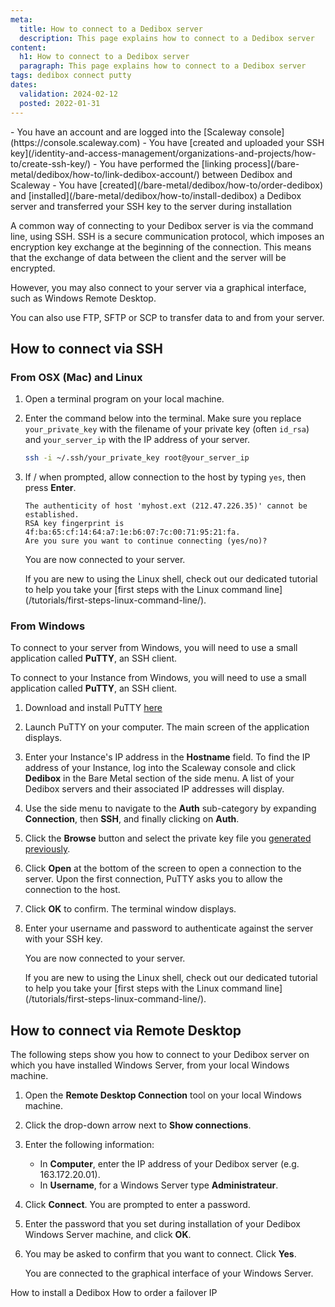 ```yaml
---
meta:
  title: How to connect to a Dedibox server
  description: This page explains how to connect to a Dedibox server
content:
  h1: How to connect to a Dedibox server
  paragraph: This page explains how to connect to a Dedibox server
tags: dedibox connect putty
dates:
  validation: 2024-02-12
  posted: 2022-01-31
---
```


<Macro id="dedibox-scaleway-migration" />

<Macro id="requirements" >

<Message type="requirement">
  - You have an account and are logged into the [Scaleway console](https://console.scaleway.com)
  - You have [created and uploaded your SSH key](/identity-and-access-management/organizations-and-projects/how-to/create-ssh-key/)
  - You have performed the [linking process](/bare-metal/dedibox/how-to/link-dedibox-account/) between Dedibox and Scaleway
  - You have [created](/bare-metal/dedibox/how-to/order-dedibox) and [installed](/bare-metal/dedibox/how-to/install-dedibox) a Dedibox server and transferred your SSH key to the server during installation
</Message>

A common way of connecting to your Dedibox server is via the command line, using SSH. SSH is a secure communication protocol, which imposes an encryption key exchange at the beginning of the connection. This means that the exchange of data between the client and the server will be encrypted.

However, you may also connect to your server via a graphical interface, such as Windows Remote Desktop.

You can also use FTP, SFTP or SCP to transfer data to and from your server.

## How to connect via SSH

### From OSX (Mac) and Linux

1. Open a terminal program on your local machine.
2. Enter the command below into the terminal. Make sure you replace `your_private_key` with the filename of your private key (often `id_rsa`) and `your_server_ip` with the IP address of your server.
    ```bash
    ssh -i ~/.ssh/your_private_key root@your_server_ip
    ```
3. If / when prompted, allow connection to the host by typing `yes`, then press **Enter**.
    ```
    The authenticity of host 'myhost.ext (212.47.226.35)' cannot be established.
    RSA key fingerprint is 4f:ba:65:cf:14:64:a7:1e:b6:07:7c:00:71:95:21:fa.
    Are you sure you want to continue connecting (yes/no)?
    ```

    You are now connected to your server.

    <Message type="tip">
    If you are new to using the Linux shell, check out our dedicated tutorial to help you take your [first steps with the Linux command line](/tutorials/first-steps-linux-command-line/).
    </Message>

### From Windows

To connect to your server from Windows, you will need to use a small application called **PuTTY**, an SSH client.

To connect to your Instance from Windows, you will need to use a small application called **PuTTY**, an SSH client.

1. Download and install PuTTY [here](https://www.chiark.greenend.org.uk/~sgtatham/putty/latest.html)
2. Launch PuTTY on your computer. The main screen of the application displays.
3. Enter your Instance's IP address in the **Hostname** field.
    <Message type="tip">
      To find the IP address of your Instance, log into the Scaleway console and
      click **Dedibox** in the Bare Metal section of the side menu. A list of your
      Dedibox servers and their associated IP addresses will display.
    </Message>
4. Use the side menu to navigate to the **Auth** sub-category by expanding **Connection**, then **SSH**, and finally clicking on **Auth**.
5. Click the **Browse** button and select the private key file you [generated previously](/identity-and-access-management/organizations-and-projects/how-to/create-ssh-key/).
6. Click **Open** at the bottom of the screen to open a connection to the server. Upon the first connection, PuTTY asks you to allow the connection to the host.
7. Click **OK** to confirm. The terminal window displays.
8. Enter your username and password to authenticate against the server with your SSH key.

    You are now connected to your server.

    <Message type="tip">
    If you are new to using the Linux shell, check out our dedicated tutorial to help you take your [first steps with the Linux command line](/tutorials/first-steps-linux-command-line/).
    </Message>

## How to connect via Remote Desktop

The following steps show you how to connect to your Dedibox server on which you have installed Windows Server, from your local Windows machine.

1. Open the **Remote Desktop Connection** tool on your local Windows machine.
2. Click the drop-down arrow next to **Show connections**.
3. Enter the following information:
    - In **Computer**, enter the IP address of your Dedibox server (e.g. 163.172.20.01).
    - In **Username**, for a Windows Server type **Administrateur**.
4. Click **Connect**. You are prompted to enter a password.
5. Enter the password that you set during installation of your Dedibox Windows Server machine, and click **OK**.
6. You may be asked to confirm that you want to connect. Click **Yes**.

    You are connected to the graphical interface of your Windows Server.


<Navigation title="See also">
  <PreviousButton to="/bare-metal/dedibox/how-to/install-dedibox">How to install a Dedibox</PreviousButton>
  <NextButton to="/bare-metal/dedibox/how-to/order-failover-ip">How to order a failover IP</NextButton>
</Navigation>